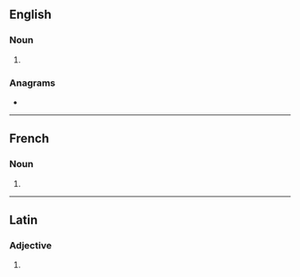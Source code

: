 {{also|incógnitos}}

==English==

===Noun===
{{head|en|noun plural form}}

# {{plural of|incognito|lang=en}}

===Anagrams===
* {{l|en|cognitions}}

----

==French==

===Noun===
{{head|fr|noun plural form|g=?}}

# {{plural of|incognito|lang=fr}}

----

==Latin==

===Adjective===
{{la-adj-form|incognitōs}}

# {{inflection of|incognitus||acc|m|p|lang=la}}